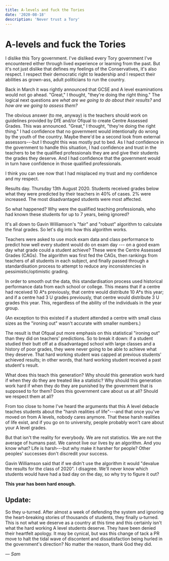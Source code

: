```yaml
---
title: A-levels and fuck the Tories
date: '2020-08-18'
description: 'Never trust a Tory'
---
```


# A-levels and fuck the Tories

I dislike this Tory government. I've disliked every Tory government I've encountered either through lived experience or learning from the past. But it's not just dislike that defines my feelings of the Conservatives, it's also respect. I respect their democratic right to leadership and I respect their abilities as grown-ass, adult politicians to run the country.

Back in March it was rightly announced that GCSE and A level examinations would not go ahead. "Great," I thought, "they're doing the right thing." The logical next questions are _what are we going to do about their results?_ and _how are we going to assess them?_

The obvious answer (to me, anyway) is the teachers should work on guidelines provided by DfE and/or Ofqual to create Centre Assessed Grades. This was announced. "Great," I thought, "they're doing the right thing." I had confidence that no government would intentionally do wrong by the youth of the country. Maybe there'd be a second look from external assessors---but I thought this was mostly put to bed. As I had confidence in the government to handle this situation, I had confidence and trust in the teachers to be the qualified professionals they are and give their students the grades they deserve. And I had confidence that the government would in turn have confidence in those qualified professionals.

I think you can see now that I had misplaced my trust and my confidence and my respect.

Results day. Thursday 13th August 2020. Students received grades below what they were predicted by their teachers in 40% of cases. 2% were increased. The most disadvantaged students were most affected.

So what happened? Why were the qualified teaching professionals, who had known these students for up to 7 years, being ignored?

It's all down to Gavin Williamson's "fair" and "robust" algorithm to calculate the final grades. So let's dig into how this algorithm works.

Teachers were asked to use mock exam data and class performance to predict how well every student would do on exam day --- on a good exam day what grade could a student achieve? These were the Centre Assessed Grades (CAGs). The algorithm was first fed the CAGs, then rankings from teachers of all students in each subject, and finally passed through a standardisation process to attempt to reduce any inconsistencies in pessimistic/optimistic grading.

In order to smooth out the data, this standardisation process used historical performance data from each school or college. This means that if a centre had received 10 A\*s previously, that centre would distribute 10 A\*s this year; and if a centre had 3 U grades previously, that centre would distribute 3 U grades this year. This, regardless of the ability of the individuals in the year group.

(An exception to this existed if a student attended a centre with small class sizes as the "ironing out" wasn't accurate with smaller numbers.)

The result is that Ofqual put more emphasis on this statistical "ironing out" than they did on teachers' predictions. So to break it down: if a student studied their butt off at a disadvantaged school with large classes and a history of poor grades, they were never going to be able to achieve what they deserve. That hard working student was capped at previous students' achieved results; in other words, that hard working student received a past student's result.

What does this teach this generation? Why should this generation work hard if when they do they are treated like a statistic? Why should this generation work hard if when they do they are punished by the government that is supposed to for them? Does this government care about us at all? Should we respect them at all?

From too close to home I've heard the arguments that this A level debacle teaches students about the "harsh realities of life"---and that once you've moved on from A levels, nobody cares anymore. That these harsh realities of life exist, and if you go on to university, people probably won't care about your A level grades.

But that isn't the reality for everybody. We are not statistics. We are not the average of humans past. We cannot live our lives by an algorithm. And you know what? Life is harsh---but why make it harsher for people? Other peoples' successes don't discredit your success.

Gavin Williamson said that if we didn't use the algorithm it would "devalue the results for the class of 2020". I disagree. We'll never know which students would have had a bad day on the day, so why try to figure it out?

**This year has been hard enough.**

## Update:
So they u-turned. After almost a week of defending the system and ignoring the heart-breaking stories of thousands of students, they finally u-turned. This is not what we deserve as a country at this time and this certainly isn't what the hard working A level students deserve. They have been denied their heartfelt apology. It may be cynical, but was this change of tack a PR move to halt the tidal wave of discontent and dissatisfaction being hurled in the government's direction? No matter the reason, thank God they did.

_&mdash; Sam_